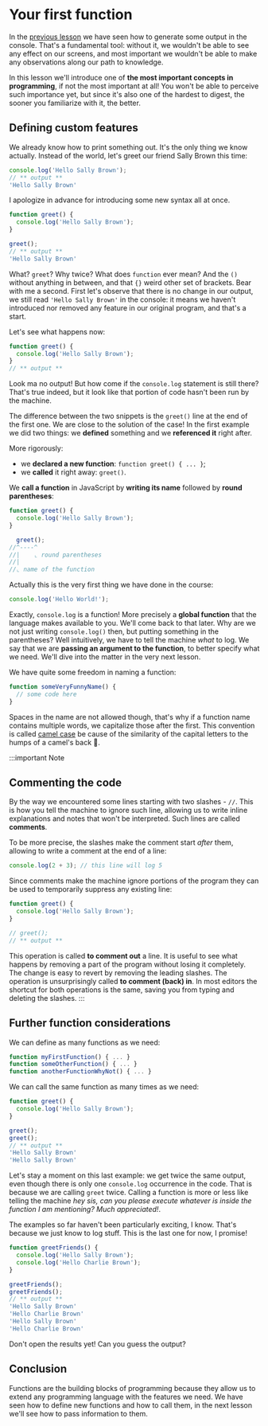 # Your first function

In the [previous lesson](./printing_some_output) we have seen how to generate some output in the console. That's a fundamental tool: without it, we wouldn't be able to see any effect on our screens, and most important we wouldn't be able to make any observations along our path to knowledge.

In this lesson we'll introduce one of **the most important concepts in programming**, if not the most important at all! You won't be able to perceive such importance yet, but since it's also one of the hardest to digest, the sooner you familiarize with it, the better.

## Defining custom features

We already know how to print something out. It's the only thing we know actually.
Instead of the world, let's greet our friend Sally Brown this time:

```js static showConsole
console.log('Hello Sally Brown');
// ** output **
'Hello Sally Brown'
```

I apologize in advance for introducing some new syntax all at once.

```js static showConsole
function greet() {
  console.log('Hello Sally Brown');
}

greet();
// ** output **
'Hello Sally Brown'
```

What? `greet`? Why twice? What does `function` ever mean? And the `()` without anything in between, and that `{}` weird other set of brackets. Bear with me a second. First let's observe that there is no change in our output, we still read `'Hello Sally Brown'` in the console: it means we haven't introduced nor removed any feature in our original program, and that's a start.

Let's see what happens now:

```js static showConsole
function greet() {
  console.log('Hello Sally Brown');
}
// ** output **
```

Look ma no output! But how come if the `console.log` statement is still there? That's true indeed, but it look like that portion of code hasn't been run by the machine.

The difference between the two snippets is the `greet()` line at the end of the first one. We are close to the solution of the case! In the first example we did two things: we **defined** something and we **referenced it** right after. 

More rigorously:

- we **declared a new function**: `function greet() { ... }`;
- we **called** it right away: `greet()`.

We **call a function** in JavaScript by **writing its name** followed by **round parentheses**:

```js
function greet() {
  console.log('Hello Sally Brown');
}

  greet();
//^----^
//|    ⌞ round parentheses
//|
//⌞ name of the function
```

Actually this is the very first thing we have done in the course:

```js
console.log('Hello World!');
```

Exactly, `console.log` is a function! More precisely a **global function** that the language makes available to you. We'll come back to that later. Why are we not just writing `console.log()` then, but putting something in the parentheses? Well intuitively, we have to tell the machine _what_ to log. We say that we are **passing an argument to the function**, to better specify what we need. We'll dive into the matter in the very next lesson.

We have quite some freedom in naming a function:

```js
function someVeryFunnyName() {
  // some code here
}
```

Spaces in the name are not allowed though, that's why if a function name contains multiple words, we capitalize those after the first. This convention is called [camel case][mdn:camel-case] be cause of the similarity of the capital letters to the humps of a camel's back 🐪.

:::important Note
## Commenting the code

By the way we encountered some lines starting with two slashes - `//`. This is how you tell the machine to ignore such line, allowing us to write inline explanations and notes that won't be interpreted. Such lines are called **comments**.

To be more precise, the slashes make the comment start _after_ them, allowing to write a comment at the end of a line:

```js
console.log(2 + 3); // this line will log 5
```

Since comments make the machine ignore portions of the program they can be used to temporarily suppress any existing line:

```js static showConsole
function greet() {
  console.log('Hello Sally Brown');
}

// greet();
// ** output **
```

This operation is called **to comment out** a line. It is useful to see what happens by removing a part of the program without losing it completely. The change is easy to revert by removing the leading slashes. The operation is unsurprisingly called **to comment (back) in**. In most editors the shortcut for both operations is the same, saving you from typing and deleting the slashes.
:::

## Further function considerations

We can define as many functions as we need:

```js
function myFirstFunction() { ... }
function someOtherFunction() { ... }
function anotherFunctionWhyNot() { ... }
```

We can call the same function as many times as we need:

```js static showConsole
function greet() {
  console.log('Hello Sally Brown');
}

greet();
greet();
// ** output **
'Hello Sally Brown'
'Hello Sally Brown'
```

Let's stay a moment on this last example: we get twice the same output, even though there is only one `console.log` occurrence in the code. That is because we are calling `greet` twice. Calling a function is more or less like telling the machine _hey sis, can you please execute whatever is inside the function I am mentioning? Much appreciated!_.

The examples so far haven't been particularly exciting, I know. That's because we just know to log stuff. This is the last one for now, I promise!

```js static
function greetFriends() {
  console.log('Hello Sally Brown');
  console.log('Hello Charlie Brown');
}

greetFriends();
greetFriends();
// ** output **
'Hello Sally Brown'
'Hello Charlie Brown'
'Hello Sally Brown'
'Hello Charlie Brown'
```

Don't open the results yet! Can you guess the output?

## Conclusion

Functions are the building blocks of programming because they allow us to extend any programming language with the features we need. We have seen how to define new functions and how to call them, in the next lesson we'll see how to pass information to them.

[mdn:camel-case]: https://developer.mozilla.org/en-US/docs/Glossary/Camel_case